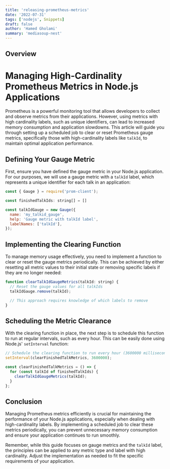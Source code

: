 ```yaml
---
title: 'releasing-prometheus-metrics'
date: '2022-07-31'
tags: ['nodejs', Snippets]
draft: false
author: 'Hamed Gholami'
summary: 'mediasoup-nest'
---
```


## Overview

<TOCInline toc={props.toc} exclude="Overview" toHeading={4} />

# Managing High-Cardinality Prometheus Metrics in Node.js Applications

Prometheus is a powerful monitoring tool that allows developers to collect and observe metrics from their applications. However, using metrics with high cardinality labels, such as unique identifiers, can lead to increased memory consumption and application slowdowns. This article will guide you through setting up a scheduled job to clear or reset Prometheus gauge metrics, specifically those with high-cardinality labels like `talkId`, to maintain optimal application performance.

## Defining Your Gauge Metric

First, ensure you have defined the gauge metric in your Node.js application. For our purposes, we will use a gauge metric with a `talkId` label, which represents a unique identifier for each talk in an application:

```javascript
const { Gauge } = require('prom-client');

const finishedTalkIds: string[] = []

const talkIdGauge = new Gauge({
  name: 'my_talkid_gauge',
  help: 'Gauge metric with talkId label',
  labelNames: ['talkId'],
});
```

## Implementing the Clearing Function

To manage memory usage effectively, you need to implement a function to clear or reset the gauge metrics periodically. This can be achieved by either resetting all metric values to their initial state or removing specific labels if they are no longer needed:

```javascript
function clearTalkIdGaugeMetrics(talkId: string) {
  // Reset the gauge values for all talkIds
  talkIdGauge.remove(talkId);

  // This approach requires knowledge of which labels to remove
}
```

## Scheduling the Metric Clearance

With the clearing function in place, the next step is to schedule this function to run at regular intervals, such as every hour. This can be easily done using Node.js' `setInterval` function:

```javascript
// Schedule the clearing function to run every hour (3600000 milliseconds)
setInterval(clearFinishedTalkMetrics, 3600000);

const clearFinishedTalkMetrics = () => {
  for (const talkId of finishedTalkIds) {
    clearTalkIdGaugeMetrics(talkId);
  }
};
```

## Conclusion

Managing Prometheus metrics efficiently is crucial for maintaining the performance of your Node.js applications, especially when dealing with high-cardinality labels. By implementing a scheduled job to clear these metrics periodically, you can prevent unnecessary memory consumption and ensure your application continues to run smoothly.

Remember, while this guide focuses on gauge metrics and the `talkId` label, the principles can be applied to any metric type and label with high cardinality. Adjust the implementation as needed to fit the specific requirements of your application.
